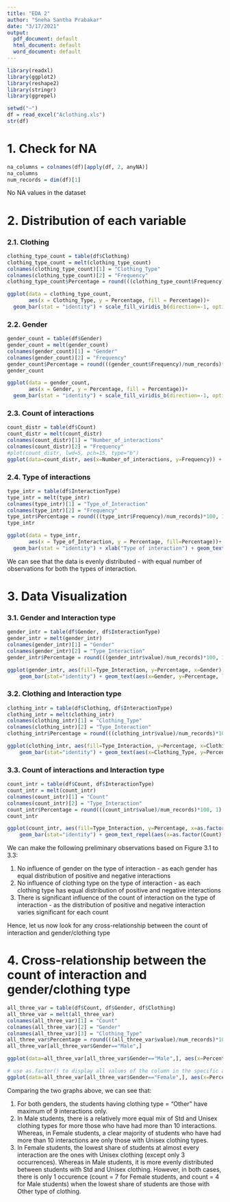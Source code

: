 ```yaml
---
title: "EDA 2"
author: "Sneha Santha Prabakar"
date: "3/17/2021"
output:
  pdf_document: default
  html_document: default
  word_document: default
---
```



```r
library(readxl)
library(ggplot2)
library(reshape2)
library(stringr)
library(ggrepel)
```


```r
setwd("~")
df = read_excel("Aclothing.xls")
str(df)
```

# 1. Check for NA

```r
na_columns = colnames(df)[apply(df, 2, anyNA)]
na_columns
num_records = dim(df)[1]
```

No NA values in the dataset

# 2. Distribution of each variable

### 2.1. Clothing

```r
clothing_type_count = table(df$Clothing)
clothing_type_count = melt(clothing_type_count)
colnames(clothing_type_count)[1] = "Clothing_Type"
colnames(clothing_type_count)[2] = "Frequency"
clothing_type_count$Percentage = round(((clothing_type_count$Frequency)/num_records)*100, 1)
```

```r
ggplot(data = clothing_type_count, 
       aes(x = Clothing_Type, y = Percentage, fill = Percentage))+
  geom_bar(stat = "identity") + scale_fill_viridis_b(direction=-1, option="cividis") + xlab("Clothing type") + geom_text(aes(x=Clothing_Type, y=Percentage, label=paste(Percentage, "%")), position=position_dodge(width=1), vjust=-0.5, size=3) + theme(panel.background = element_blank(), panel.grid.major = element_blank(), panel.grid.minor = element_blank(), axis.line = element_line(colour="black")) + labs(fill = "Percentage of students (in %)") + ylab("Percentage of students")+ ggtitle("Distribution of Clothing Type amongst all students") + theme(plot.title = element_text(hjust = 0.5, face="bold.italic", size=14))
```


### 2.2. Gender

```r
gender_count = table(df$Gender)
gender_count = melt(gender_count)
colnames(gender_count)[1] = "Gender"
colnames(gender_count)[2] = "Frequency"
gender_count$Percentage = round(((gender_count$Frequency)/num_records)*100, 1)
gender_count
```

```r
ggplot(data = gender_count, 
       aes(x = Gender, y = Percentage, fill = Percentage))+
  geom_bar(stat = "identity") + scale_fill_viridis_b(direction=-1, option="cividis") + xlab("Gender") + geom_text(aes(x=Gender, y=Percentage, label=paste(Percentage, "%")), position=position_dodge(width=1), vjust=-0.5, size=3) + theme(panel.background = element_blank(), panel.grid.major = element_blank(), panel.grid.minor = element_blank(), axis.line = element_line(colour="black")) + labs(fill = "Percentage of students") + ylab("Percentage of students (in %)")+ ggtitle("Distribution of Gender amongst all students") + theme(plot.title = element_text(hjust = 0.5, face="bold.italic", size=14))
```

### 2.3. Count of interactions

```r
count_distr = table(df$Count)
count_distr = melt(count_distr)
colnames(count_distr)[1] = "Number_of_interactions"
colnames(count_distr)[2] = "Frequency"
#plot(count_distr, lwd=5, pch=15, type="b")
ggplot(data=count_distr, aes(x=Number_of_interactions, y=Frequency)) + geom_point() + geom_line() + xlab("Number of interactions") + ylab("Frequency") + geom_text(aes(label=Frequency), vjust=-1.5, hjust=-0.5) + ylim(0, 210) + ggtitle(str_wrap("Distribution of number of interactions between each student and the teacher", width=50)) + theme(plot.title = element_text(hjust = 0.5, face="bold.italic", size=14))+ theme(panel.background = element_blank(), panel.grid.major = element_blank(), panel.grid.minor = element_blank(), axis.line = element_line(colour="black"))
```

### 2.4. Type of interactions

```r
type_intr = table(df$InteractionType)
type_intr = melt(type_intr)
colnames(type_intr)[1] = "Type_of_Interaction"
colnames(type_intr)[2] = "Frequency"
type_intr$Percentage = round(((type_intr$Frequency)/num_records)*100, 1)
type_intr
```

```r
ggplot(data = type_intr, 
       aes(x = Type_of_Interaction, y = Percentage, fill=Percentage))+
  geom_bar(stat = "identity") + xlab("Type of interaction") + geom_text(aes(x=Type_of_Interaction, y=Percentage, label=paste(Percentage, "%")), position=position_dodge(width=1), vjust=-0.5, size=3) + theme(panel.background = element_blank(), panel.grid.major = element_blank(), panel.grid.minor = element_blank(), axis.line = element_line(colour="black"), legend.position = "none") + labs(fill = "Percentage of students") + ylab("Percentage of students (in %)")+ ggtitle("Distribution of Type of interaction with all students") + theme(plot.title = element_text(hjust = 0.5, face="bold.italic", size=14))
```

We can see that the data is evenly distributed - with equal number of observations for both the types of interaction. 

# 3. Data Visualization

### 3.1. Gender and Interaction type 

```r
gender_intr = table(df$Gender, df$InteractionType)
gender_intr = melt(gender_intr)
colnames(gender_intr)[1] = "Gender"
colnames(gender_intr)[2] = "Type_Interaction"
gender_intr$Percentage = round(((gender_intr$value)/num_records)*100, 1)
```

```r
ggplot(gender_intr, aes(fill=Type_Interaction, y=Percentage, x=Gender)) + 
    geom_bar(stat="identity") + geom_text(aes(x=Gender, y=Percentage, label=paste(Percentage, "%")), suze=3, position = position_stack(vjust=0.5)) + theme(panel.background = element_blank(), panel.grid.major = element_blank(), panel.grid.minor = element_blank(), axis.line = element_line(colour="black")) + labs(fill = "Type of Interaction") + ylab("Percentage of students (in %)")+ ggtitle("Type of interactions by Gender") + theme(plot.title = element_text(hjust = 0.5, face="bold.italic", size=14))
```

### 3.2. Clothing and Interaction type

```r
clothing_intr = table(df$Clothing, df$InteractionType)
clothing_intr = melt(clothing_intr)
colnames(clothing_intr)[1] = "Clothing_Type"
colnames(clothing_intr)[2] = "Type_Interaction"
clothing_intr$Percentage = round(((clothing_intr$value)/num_records)*100, 1)
```

```r
ggplot(clothing_intr, aes(fill=Type_Interaction, y=Percentage, x=Clothing_Type)) + 
    geom_bar(stat="identity") + geom_text(aes(x=Clothing_Type, y=Percentage, label=paste(Percentage, "%")), suze=3, position = position_stack(vjust=0.5)) + theme(panel.background = element_blank(), panel.grid.major = element_blank(), panel.grid.minor = element_blank(), axis.line = element_line(colour="black")) + labs(fill = "Type of Interaction") + ylab("Percentage of students (in %)")+ ggtitle("Type of interactions by Clothing Type") + theme(plot.title = element_text(hjust = 0.5, face="bold.italic", size=14))
```

### 3.3. Count of interactions and Interaction type

```r
count_intr = table(df$Count, df$InteractionType)
count_intr = melt(count_intr)
colnames(count_intr)[1] = "Count"
colnames(count_intr)[2] = "Type_Interaction"
count_intr$Percentage = round(((count_intr$value)/num_records)*100, 1)
count_intr
```
```r
ggplot(count_intr, aes(fill=Type_Interaction, y=Percentage, x=as.factor(Count))) + 
    geom_bar(stat="identity") + geom_text_repel(aes(x=as.factor(Count), y=Percentage, label=paste(Percentage, "%")), size=2, position = position_stack(vjust=0.5)) + theme(panel.background = element_blank(), panel.grid.major = element_blank(), panel.grid.minor = element_blank(), axis.line = element_line(colour="black")) + labs(fill = "Type of Interaction") + ylab("Percentage of students (in %)")+ ggtitle("Type of interactions by Number of interactions with each student") + theme(plot.title = element_text(hjust = 0.5, face="bold.italic", size=14)) + coord_flip() + xlab("Number of interactions with a student")
```

We can make the following preliminary observations based on Figure 3.1 to 3.3:

1. No influence of gender on the type of interaction - as each gender has equal distribution of positive and negative interactions
2. No influence of clothing type on the type of interaction - as each clothing type has equal distribution of positive and negative interactions
3. There is significant influence of the count of interaction on the type of interaction - as the distribution of positive and negative interaction varies significant for each count

Hence, let us now look for any cross-relationship between the count of interaction and gender/clothing type

# 4. Cross-relationship between the count of interaction and gender/clothing type

```r
all_three_var = table(df$Count, df$Gender, df$Clothing)
all_three_var = melt(all_three_var)
colnames(all_three_var)[1] = "Count"
colnames(all_three_var)[2] = "Gender"
colnames(all_three_var)[3] = "Clothing_Type"
all_three_var$Percentage = round(((all_three_var$value)/num_records)*100, 1)
all_three_var[all_three_var$Gender=="Male",]
```

```r
ggplot(data=all_three_var[all_three_var$Gender=="Male",], aes(x=Percentage, y=as.factor(Count), color=Clothing_Type)) + geom_point(size=3) + theme(panel.background = element_blank(), panel.grid.major = element_blank(), panel.grid.minor = element_blank(), axis.line = element_line(colour="black")) + xlab("Percentage of students (in %)")+ ylab("Count of interactions") + ggtitle(str_wrap("Cross-relationship between Count of interactions and Clothing Type (for Male students)", width=50)) + theme(plot.title = element_text(hjust = 0.5, face="bold.italic", size=14)) + theme(axis.text.y = element_text(angle = 90, vjust = 0.5)) 
```


```r
# use as.factor() to display all values of the column in the specific axis
ggplot(data=all_three_var[all_three_var$Gender=="Female",], aes(x=Percentage, y=as.factor(Count), color=Clothing_Type), shape=17) + geom_point(size=3) + theme(panel.background = element_blank(), panel.grid.major = element_blank(), panel.grid.minor = element_blank(), axis.line = element_line(colour="black")) + xlab("Percentage of students (in %)")+ ylab("Count of interactions") + ggtitle(str_wrap("Cross-relationship between Count of interactions and Clothing Type (for Female students)", width=50)) + theme(plot.title = element_text(hjust = 0.5, face="bold.italic", size=14)) + theme(axis.text.y = element_text(angle = 90, vjust = 0.5)) 
```


Comparing the two graphs above, we can see that:

1. For both genders, the students having clothing type = "Other" have maximum of 9 interactions only. 
2. In Male students, there is a relatively more equal mix of Std and Unisex clothing types for more those who have had more than 10 interactions. Whereas, in Female students, a clear majority of students who have had more than 10 interactions are only those with Unisex clothing types.
3. In Female students, the lowest share of students at almost every interaction are the ones with Unisex clothing (except only 3 occurrences). Whereas in Male students, it is more evenly distributed between students with Std and Unisex clothing. However, in both cases, there is only 1 occurence (count = 7 for Female students, and count = 4 for Male students) when the lowest share of students are those with Other type of clothing.



